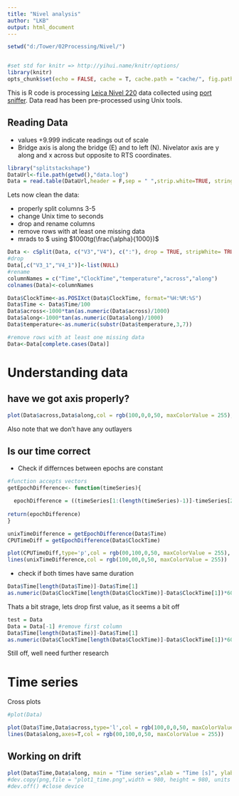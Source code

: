 ```yaml
---
title: "Nivel analysis"
author: "LKB"
output: html_document
---
```


```r
setwd("d:/Tower/02Processing/Nivel/")


#set std for knitr => http://yihui.name/knitr/options/
library(knitr)
opts_chunk$set(echo = FALSE, cache = T, cache.path = "cache/", fig.path = "figure/", warning = FALSE,error=FALSE,message=F,strip.white=T)

```

This is R code is processing [Leica Nivel 220](http://www.leica-geosystems.co.uk/en/Leica-Nivel210Nivel220_33357.htm) data collected using [port sniffer](https://technet.microsoft.com/en-us/sysinternals/bb896644). Data read has been pre-processed using Unix tools.


## Reading Data

* values +9.999 indicate readings out of scale
* Bridge axis is along the bridge (E) and to left (N). Nivelator axis are y along and x across but opposite to RTS coordinates.



```r
library("splitstackshape")
DataUrl<-file.path(getwd(),"data.log")
Data = read.table(DataUrl,header = F,sep = " ",strip.white=TRUE, stringsAsFactors = F, na.strings = c('X:+9.999',"Y:+9.999") )

```

Lets now clean the data:

* properly split columns 3-5
* change Unix time to seconds
* drop and rename columns
* remove rows with at least one missing data
* mrads to $\frac{mm}{m} using $1000tg(\frac{\alpha}{1000})$

```r
Data <- cSplit(Data, c("V3","V4"), c(":"), drop = TRUE, stripWhite= TRUE, type.convert = F)
#drop
Data[,c("V3_1","V4_1")]<-list(NULL)
#rename
columnNames = c("Time","ClockTime","temperature","across","along")
colnames(Data)<-columnNames

Data$ClockTime<-as.POSIXct(Data$ClockTime, format="%H:%M:%S")
Data$Time <- Data$Time/100
Data$across<-1000*tan(as.numeric(Data$across)/1000)
Data$along<-1000*tan(as.numeric(Data$along)/1000)
Data$temperature<-as.numeric(substr(Data$temperature,3,7))

#remove rows with at least one missing data
Data<-Data[complete.cases(Data)]
```


# Understanding data

## have we got axis properly?

```r
plot(Data$across,Data$along,col = rgb(100,0,0,50, maxColorValue = 255), asp =1, main = "Data spread")

```

Also note that we don't have any outlayers

## Is our time correct

* Check if differnces between epochs are constant

```r

#function accepts vectors
getEpochDifference<- function(timeSeries){

  epochDifference = ((timeSeries[1:(length(timeSeries)-1)]-timeSeries[2:(length(timeSeries))]))
  
return(epochDifference)
}
```


```r

unixTimeDifference = getEpochDifference(Data$Time)
CPUTimeDiff = getEpochDifference(Data$ClockTime)

plot(CPUTimeDiff,type='p',col = rgb(00,100,0,50, maxColorValue = 255), main = "Time difference between epochs",ylab = "time diff [s]")
lines(unixTimeDifference,col = rgb(100,00,0,50, maxColorValue = 255))


```

* check if both times have same duration

```r
Data$Time[length(Data$Time)]-Data$Time[1]
as.numeric(Data$ClockTime[length(Data$ClockTime)]-Data$ClockTime[1])*60

```
Thats a bit strage, lets drop first value, as it seems a bit off

```r
test = Data
Data = Data[-1] #remove first column
Data$Time[length(Data$Time)]-Data$Time[1]
as.numeric(Data$ClockTime[length(Data$ClockTime)]-Data$ClockTime[1])*60
```

Still off, well need further research


# Time series

Cross plots

```r
#plot(Data)
```



```r
plot(Data$Time,Data$across,type='l',col = rgb(100,0,0,50, maxColorValue = 255), main = "Time series",xlab = "time [s]", ylab = "movement [mrad]")
lines(Data$along,axes=T,col = rgb(00,100,0,50, maxColorValue = 255))

```




## Working on drift

```r
plot(Data$Time,Data$along, main = "Time series",xlab = "Time [s]", ylab = "Along [mrad]")
#dev.copy(png,file = "plot1_time.png",width = 980, height = 980, units = "px", pointsize = 25)
#dev.off() #close device
```

